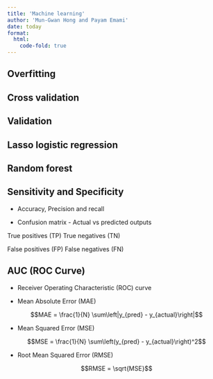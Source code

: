 ```yaml
---
title: 'Machine learning'
author: 'Mun-Gwan Hong and Payam Emami'
date: today
format:
  html:
    code-fold: true
---
```


## Overfitting

## Cross validation

## Validation



## Lasso logistic regression




## Random forest

## Sensitivity and Specificity

* Accuracy, Precision and recall

* Confusion matrix - Actual vs predicted outputs

True positives (TP)
True negatives (TN)

False positives (FP)
False negatives (FN)


## AUC (ROC Curve)

* Receiver Operating Characteristic (ROC) curve



* Mean Absolute Error (MAE)

$$MAE = \frac{1}{N} \sum\left|y_{pred} - y_{actual}\right|$$

* Mean Squared Error (MSE)

$$MSE = \frac{1}{N} \sum\left(y_{pred} - y_{actual}\right)^2$$

* Root Mean Squared Error (RMSE)

$$RMSE = \sqrt{MSE}$$